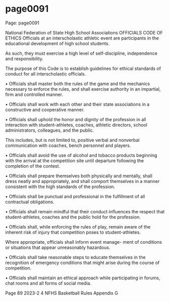 
# page0091

Page: page0091

National Federation of State High School Associations OFFICIALS CODE OF ETHICS Officials at an interscholastic athletic event are participants in the educational development of high school students.

As such, they must exercise a high level of self-discipline, independence and responsibility.

The purpose of this Code is to establish guidelines for ethical standards of conduct for all interscholastic officials.

• Officials shall master both the rules of the game and the mechanics necessary to enforce the rules, and shall exercise authority in an impartial, firm and controlled manner.

• Officials shall work with each other and their state associations in a constructive and cooperative manner.

• Officials shall uphold the honor and dignity of the profession in all interaction with student-athletes, coaches, athletic directors, school administrators, colleagues, and the public.

This includes, but is not limited to, positive verbal and nonverbal communication with coaches, bench personnel and players.

• Officials shall avoid the use of alcohol and tobacco products beginning with the arrival at the competition site until departure following the completion of the contest.

• Officials shall prepare themselves both physically and mentally, shall dress neatly and appropriately, and shall comport themselves in a manner consistent with the high standards of the profession.

• Officials shall be punctual and professional in the fulfillment of all contractual obligations.

• Officials shall remain mindful that their conduct influences the respect that student-athletes, coaches and the public hold for the profession.

• Officials shall, while enforcing the rules of play, remain aware of the inherent risk of injury that competition poses to student-athletes.

Where appropriate, officials shall inform event manage- ment of conditions or situations that appear unreasonably hazardous.

• Officials shall take reasonable steps to educate themselves in the recognition of emergency conditions that might arise during the course of competition.

• Officials shall maintain an ethical approach while participating in forums, chat rooms and all forms of social media.

Page 89 2023-2 4 NFHS Basketball Rules Appendix G
  
